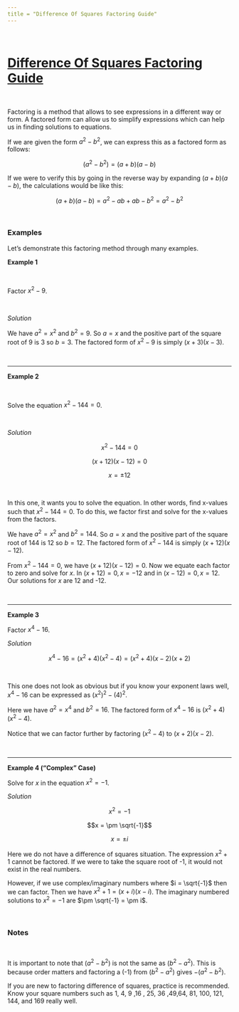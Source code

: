 ```yaml
---
title = "Difference Of Squares Factoring Guide"
---
```


&nbsp;

# <u>Difference Of Squares Factoring Guide</u>

&nbsp;

Factoring is a method that allows to see expressions in a different way or form. A factored form can allow us to simplify expressions which can help us in finding solutions to equations.

If we are given the form $a^{2} - b^2$, we can express this as a factored form as follows:

$$\displaystyle (a^{2} - b^2) = (a + b)(a - b)$$

If we were to verify this by going in the reverse way by expanding $(a + b)(a - b)$, the calculations would be like this:

$$\displaystyle (a + b)(a - b) = a^2 - ab + ab - b^2 = a^{2} - b^2 $$

&nbsp;

### Examples


Let's demonstrate this factoring method through many examples.

**Example 1**

&nbsp;

Factor $x^2 - 9$.

&nbsp;

*Solution*

We have $a^2 = x^2$ and $b^2 = 9$. So $a = x$ and the positive part of the square root of 9 is 3 so $b = 3$. The factored form of $x^2 - 9$ is simply $(x + 3)(x - 3)$.

&nbsp;

---

**Example 2**

&nbsp;

Solve the equation $x^2 - 144 = 0$.

&nbsp;

*Solution*

$$x^2 - 144 = 0$$

$$(x + 12)(x - 12) = 0$$

$$x = \pm 12$$

&nbsp;

In this one, it wants you to solve the equation. In other words, find x-values such that $x^2 - 144 = 0$. To do this, we factor first and solve for the x-values from the factors.

We have $a^2 = x^2$ and $b^2 = 144$. So $a = x$ and the positive part of the square root of 144 is 12 so $b = 12$. The factored form of $x^2 - 144$ is simply $(x + 12)(x - 12)$.

From $x^2 - 144 = 0$, we have $(x + 12)(x - 12) = 0$. Now we equate each factor to zero and solve for $x$.
In $(x + 12) = 0, x = -12$ and in $(x - 12) = 0, x = 12$. Our solutions for $x$ are 12 and -12.

&nbsp;

--------------------------

**Example 3**

Factor $x^4 - 16$.

*Solution*

$$x^4 - 16 = (x^2 + 4)(x^2 - 4) = (x^2 + 4)(x - 2)(x + 2)$$

&nbsp;

This one does not look as obvious but if you know your exponent laws well, $x^4 - 16$ can be expressed as $(x^2)^2 - (4)^2$.

Here we have $a^2 = x^4$ and $b^2 = 16$. The factored form of $x^4 - 16$ is $(x^2 + 4)(x^2 - 4)$.

Notice that we can factor further by factoring $(x^2 - 4)$ to $(x + 2)(x - 2)$.

&nbsp;

---

**Example 4 ("Complex" Case)**

Solve for $x$ in the equation $x^2 = -1$.

*Solution*

$$x^2 = -1$$

$$x = \pm \sqrt{-1}$$

$$x = \pm i$$



Here we do not have a difference of squares situation. The expression $x^2 + 1$ cannot be factored. If we were to take the square root of -1, it would not exist in the real numbers.

However, if we use complex/imaginary numbers where $i = \sqrt{-1}$ then we can factor. Then we have $x^2 + 1 = (x + i)(x - i)$. The imaginary numbered solutions to $x^2 = -1$ are $\pm \sqrt{-1} = \pm i$.

&nbsp;

### Notes


&nbsp;


It is important to note that $(a^{2} - b^2)$ is not the same as $(b^2 - a^2)$. This is because order matters and factoring a (-1) from $(b^2 - a^2)$ gives $- (a^2 - b^2)$.

If you are new to factoring difference of squares, practice is recommended. Know your square numbers such as 1, 4, 9 ,16 , 25, 36 ,49,64, 81, 100, 121, 144, and 169 really well.
